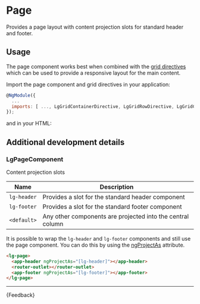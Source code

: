
<Meta title="Templates/Page/Guide" />

# Page

<p class="standfirst">Provides a page layout with content projection slots for standard header and footer.</p>

## Usage

The page component works best when combined with the [grid directives](./?path=/docs/helpers-directives-grid-guide--docs) which can be used to provide a responsive layout for the main content.

Import the page component and grid directives in your application:

```js
@NgModule({
  ...
  imports: [ ..., LgGridContainerDirective, LgGridRowDirective, LgGridColDirective, LgPageComponent ],
});
```

and in your HTML:

<Source id="templates-page-examples--two-columns"></Source>

## Additional development details

### LgPageComponent

Content projection slots

| Name        | Description                                                |
|-------------|------------------------------------------------------------|
| `lg-header` | Provides a slot for the standard header component          |
| `lg-footer` | Provides a slot for the standard footer component          |
| `<default>` | Any other components are projected into the central column |

It is possible to wrap the `lg-header` and `lg-footer` components and still use the page component.
You can do this by using the <a href="https://medium.com/ignite-ui/using-ng-content-ngprojectas-1664d7c1d3b" target="_blank">ngProjectAs</a> attribute.

```html
<lg-page>
  <app-header ngProjectAs="[lg-header]"></app-header>
  <router-outlet></router-outlet>
  <app-footer ngProjectAs="[lg-footer]"></app-footer>
</lg-page>
```

---

<Markdown>{Feedback}</Markdown>
